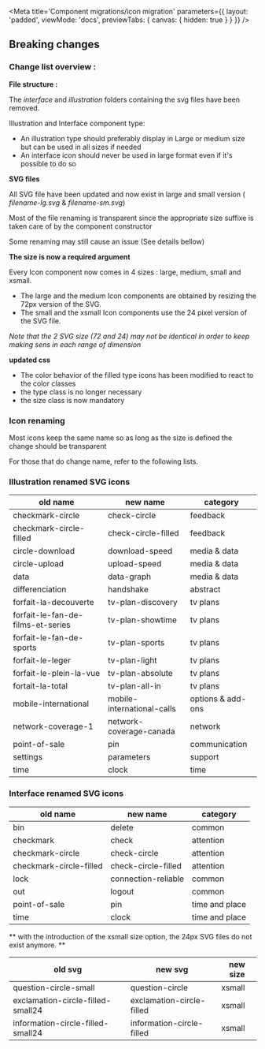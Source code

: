 
<Meta
    title='Component migrations/icon migration'
    parameters={{
        layout: 'padded',
        viewMode: 'docs',
        previewTabs: { canvas: { hidden: true } }
    }}
/>

## Breaking changes

### Change list overview :

**File structure :**

The *interface* and *illustration* folders containing the svg files have been removed.

Illustration and Interface component type:
- An illustration type should preferably display in Large or medium size but can be used in all sizes if needed
- An interface icon should never be used in large format even if it's possible to do so

**SVG files**

All SVG file have been updated and now exist in large and small version ( *filename-lg.svg* & *filename-sm.svg*)

Most of the file renaming is transparent since the appropriate size suffixe is taken care of by the component constructor

Some renaming may still cause an issue  (See details bellow)

**The size is now a required argument**

Every Icon component now comes in 4 sizes : large, medium, small and xsmall.
* The large and the medium Icon components are obtained by resizing the 72px version of the SVG.
* The small and the xsmall Icon components use the 24 pixel version of the SVG file.

*Note that the 2 SVG size (72 and 24) may not be identical in order to keep making sens in each range of dimension*

**updated css**

- The color behavior of the filled type icons has been modified to react to the color classes
- the type class is no longer necessary
- the size class is now mandatory

### Icon renaming

Most icons keep the same name so as long as the size is defined the change should be transparent

For those that do change name, refer to the following lists.

### Illustration renamed SVG icons

old name | new name | category
----------------- | ----------------- | -----------------
checkmark-circle  | check-circle |  feedback
checkmark-circle-filled | check-circle-filled |  feedback
circle-download | download-speed |  media & data
circle-upload | upload-speed |  media & data
data | data-graph |  media & data
differenciation | handshake |  abstract
forfait-la-decouverte | tv-plan-discovery |  tv plans
forfait-le-fan-de-films-et-series | tv-plan-showtime |  tv plans
forfait-le-fan-de-sports | tv-plan-sports |  tv plans
forfait-le-leger | tv-plan-light |  tv plans
forfait-le-plein-la-vue | tv-plan-absolute |  tv plans
fortait-la-total | tv-plan-all-in |  tv plans
mobile-international | mobile-international-calls |  options & add-ons
network-coverage-1 | network-coverage-canada |  network
point-of-sale | pin |  communication
settings | parameters |  support
time | clock |  time

### Interface renamed SVG icons

old name | new name | category
----------------- | ----------------- | -----------------
bin | delete |  common
checkmark | check |  attention
checkmark-circle  | check-circle |  attention
checkmark-circle-filled | check-circle-filled |  attention
lock | connection-reliable | common
out | logout |  common
point-of-sale | pin |  time and place
time | clock |  time and place


** with the introduction of the xsmall size option, the 24px SVG files do not exist anymore. **

old svg | new svg | new size
----------------- | ----------------- | -----------------
question-circle-small | question-circle | xsmall
exclamation-circle-filled-small24 | exclamation-circle-filled | xsmall
information-circle-filled-small24 | information-circle-filled | xsmall

